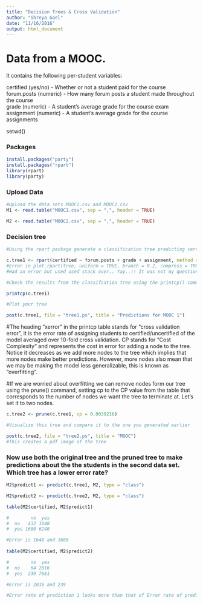```yaml
---
title: "Decision Trees & Cross Validation"
author: "Shreya Goel"
date: "11/16/2016"
output: html_document
---
```

# Data from a MOOC. 
It contains the following per-student variables:

certified (yes/no) - Whether or not a student paid for the course  
forum.posts (numeric) - How many forum posts a student made throughout the course  
grade (numeric) - A student's average grade for the course exam  
assignment (numeric) - A student's average grade for the course assignments  

setwd()

### Packages
```r
install.packages("party")
install.packages("rpart")
library(rpart)
library(party)
```

### Upload Data
```r
#Upload the data sets MOOC1.csv and MOOC2.csv
M1 <- read.table("MOOC1.csv", sep = ",", header = TRUE)

M2 <- read.table("MOOC2.csv", sep = ",", header = TRUE)
```

### Decision tree
```r
#Using the rpart package generate a classification tree predicting certified from the other variables in the M1 data frame.

c.tree1 <- rpart(certified ~ forum.posts + grade + assignment, method ="class", data=M1, control = rpart.control(minsplit = 1, minbucket = 1, cp=0.001))
#Error in plot.rpart(tree, uniform = TRUE, branch = 0.2, compress = TRUE, : fit is not a tree, just a root
#Had an error but used used stack over.. Yay..!! It was not my question though.. 

#Check the results from the classifcation tree using the printcp() command

printcp(c.tree1)

#Plot your tree

post(c.tree1, file = "tree1.ps", title = "Predictions for MOOC 1")
```

#The heading "xerror" in the printcp table stands for "cross validation error", it is the error rate of assigning students to certified/uncertified of the model averaged over 10-fold cross validation. CP stands for "Cost Complexity" and represents the cost in error for adding a node to the tree. Notice it decreases as we add more nodes to the tree which implies that more nodes make better predictions. However, more nodes also mean that we may be making the model less generalizable, this is known as "overfitting".

#If we are worried about overfitting we can remove nodes form our tree using the prune() command, setting cp to the CP value from the table that corresponds to the number of nodes we want the tree to terminate at. Let's set it to two nodes.

```r
c.tree2 <- prune(c.tree1, cp = 0.0039216)

#Visualize this tree and compare it to the one you generated earlier

post(c.tree2, file = "tree2.ps", title = "MOOC") 
#This creates a pdf image of the tree
```

### Now use both the original tree and the pruned tree to make predictions about the the students in the second data set. Which tree has a lower error rate?

```r
M2$predict1 <- predict(c.tree1, M2, type = "class")

M2$predict2 <- predict(c.tree2, M2, type = "class")

table(M2$certified, M2$predict1)

#        no  yes
#  no   432 1648
#  yes 1680 6240

#Error is 1648 and 1680
  
table(M2$certified, M2$predict2)

#        no  yes
#  no    64 2016
#  yes  239 7681

#Error is 2016 and 239

#Error rate of prediction 1 looks more than that of Error rate of prediction 2
```
